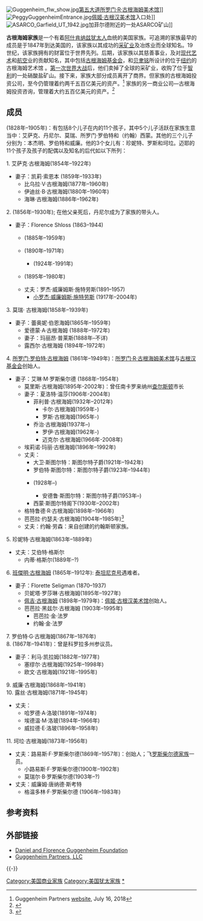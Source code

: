 {{noteTA
|G1=USStates
|1=zh-hans:古根海姆; zh-tw:古根漢; zh-hk:古根咸;
}}
[[File:Guggenheim_flw_show.jpg|thumb]][[第五大道|第五大道]][[所罗门·R·古根海姆美术馆|所罗门·R·古根海姆美术馆]]]]
[[File:PeggyGuggenheimEntrance.jpg|thumb]][[佩姬·古根汉美术馆|佩姬·古根汉美术馆]]入口处]]
[[File:ASARCO_Garfield_UT_1942.jpg|thumb]]加菲尔德附近的一处ASARCO矿山]]

'''古根海姆家族'''是一个有着[[阿什肯纳兹犹太人|阿什肯纳兹犹太人]]血统的美国家族。可追溯的家族最早的成员是于1847年到达美国的{{tsl|en|Meyer Guggenheim|迈耶·古根海姆}}，该家族以其成功的[[采矿业|采矿业]]及冶炼业而全球知名。19世纪，该家族拥有的财富位于世界先列。后期，该家族以其慈善事业，及对[[现代艺术|现代艺术]]和[[航空|航空]]业的贡献知名，其中包括[[古根汉基金会|古根海姆基金会]]，{{tsl|en|Guggenheim Aeronautical Laboratory|古根海姆航空试验室}}和[[贝聿铭|贝聿铭]]所设计的位于[[纽约|纽约]]{{tsl|en|Mount Sinai Hospital, New York|西奈山医院}}的古根海姆艺术馆 。[[第一次世界大战|第一次世界大战]]后，他们卖掉了全球的采矿业，收购了位于[[智利|智利]]的一处硝酸盐矿山。接下来，家族大部分成员离开了商界。但家族的古根海姆投资公司，至今仍管理着约两千五百亿美元的资产。<ref>Guggenheim Partners [[website|website]], July 16, 2018</ref> 家族的另一商业公司—古根海姆投资咨询，管理着大约五百亿美元的资产。<ref>{{cite news|url=http://www.bloomberg.com/apps/news?pid=20601103&sid=avJZCdo441lA|title=Guggenheim ‘Excited’ About Private Equity, Likes Macro Funds|date=October 8, 2009|work=Bloomberg|accessdate=2009-10-13|deadurl=yes|archiveurl=https://web.archive.org/web/20090122224028/http://www.bloomberg.com/apps/news?pid=20601103|archivedate=2009-01-22}}</ref>

==成员==
{{tsl|en|Meyer Guggenheim|迈耶·古根海姆}}(1828年–1905年)：有包括8个儿子在内的11个孩子，其中5个儿子活跃在家族生意当中：艾萨克、丹尼尔、莫瑞、所罗门·罗伯特和（约翰）西蒙。其他的三个儿子分别为：本杰明、罗伯特和威廉。他的3个女儿有：珍妮特、罗斯和坷垃。迈耶的11个孩子及孩子的配偶以及知名的后代如以下所列：

1. 艾萨克·古根海姆(1854年–1922年)
* 妻子：凯莉·索恩本 (1859年–1933年)
** 比乌拉·V·古根海姆(1877年–1960年)
** 伊迪丝·B·古根海姆(1880年–1960年)
** 海琳·古根海姆(1886年–1962年)
2. {{tsl|en|Daniel Guggenheim|丹尼尔·古根海姆}} (1856年–1930年); 在他父亲死后，丹尼尔成为了家族的带头人。
* 妻子：Florence Shloss (1863–1944)
** {{tsl|en|Meyer Robert Guggenheim|迈耶·罗伯特·古根海姆}} (1885年–1959年)
** {{tsl|en|Harry Frank Guggenheim|哈利·弗兰克·古根海姆}} (1890年–1971年)
*** {{tsl|en|Diane Hamilton|黛安·汉密尔顿}} (1924年-1991年)
** {{tsl|en|Gladys Eleanor Guggenheim Straus|格拉迪斯·埃莉诺·古根海姆·施特劳斯}} (1895年–1980年)
** 丈夫：罗杰·威廉姆斯·施特劳斯(1891–1957)
*** [[羅傑·斯特勞斯|小罗杰·威廉姆斯·施特劳斯]] (1917年–2004年)
3. 莫瑞· 古根海姆(1858年–1939年)
* 妻子：蕾奥妮·伯恩海姆(1865年–1959年)
** 爱德蒙·A·古根海姆 (1888年–1972年)
** 妻子：玛丽昂·普莱斯(1888年–不详)
** 露西尔·古根海姆 (1894年–1972年)
4. [[所罗门·罗伯特·古根海姆|所罗门·罗伯特·古根海姆]] (1861年–1949年)：[[所罗门·R·古根海姆美术馆|所罗门·R·古根海姆美术馆]]与[[古根汉基金会|古根汉基金会]]创始人。
* 妻子：艾琳·M·罗斯柴尔德 (1868年–1954年)
** 莫里斯·古根海姆(1895年-2002年)：曾任南卡罗来纳州[[查尔斯顿_(南卡罗来纳州)|查尔斯顿]]市长
** 妻子：夏洛特·温莎(1906年-2004年)
*** 菲利普·古根海姆(1932年–2012年)
**** 卡尔·古根海姆(1959年-)
**** 罗斯·古根海姆(1965年-)
*** 乔治·古根海姆(1937年–)
**** 罗伊·古根海姆(1962年-)
**** 迈克尔·古根海姆(1966年-2008年)
** 埃莉诺·玛丽·古根海姆(1896年–1992年)
** 丈夫：{{tsl|en|Arthur Stuart, 7th Earl Castle Stewart|七世卡索·斯图尔特伯爵：亚瑟·斯图尔特}}
*** 大卫·斯图尔特：斯图尔特子爵(1921年–1942年)
*** 罗伯特·斯图尔特：斯图尔特子爵(1923年–1944年)
*** {{tsl|en|Arthur Stuart, 8th Earl Castle Stewart|八世卡索·斯图尔特伯爵：亚瑟·斯图尔特}}(1928年–)
**** 安德鲁·斯图尔特：斯图尔特子爵(1953年–)
*** 西蒙·斯图尔特阁下(1930年–2002年)
** 格特鲁德·R·古根海姆(1898年–1966年)
** 芭芭拉·约瑟夫·古根海姆(1904年–1985年)<ref>{{Cite web |url=http://www.geni.com/people/Barbara-Guggenheim/6000000010602075208 |title=存档副本 |access-date=2013-11-06 |archive-date=2016-03-04 |archive-url=https://web.archive.org/web/20160304111155/http://www.geni.com/people/Barbara-Guggenheim/6000000010602075208 |dead-url=no }}</ref>
** 丈夫：约翰·劳森：来自创建{{tsl|en|Bovril|保卫尔牛肉汁}}的约翰斯顿家族。
5. 珍妮特·古根海姆(1863年–1889年)
* 丈夫：艾伯特·格斯尔
** 内蒂·格斯尔(1889年–?)
6. [[班傑明·古根海姆|班傑明·古根海姆]] (1865年–1912年): [[泰坦尼克号|泰坦尼克号]]遇难者。
* 妻子：Florette Seligman (1870–1937)
** 贝妮塔·罗莎琳·古根海姆(1895年–1927年)
** [[佩姬·古根漢|佩吉·古根海姆]] (1898年–1979年)：[[佩姬·古根汉美术馆|佩姬·古根汉美术馆]]创始人。
** 芭芭拉·黑兹尔·古根海姆 (1903年–1995年)
***芭芭拉·金·法罗
***约翰·金·法罗
7. 罗伯特·G·古根海姆(1867年–1876年)<br>
8. {{tsl|en|Simon Guggenheim|西蒙·古根海姆}} (1867年–1941年)：曾是科罗拉多州参议员。
* 妻子：利马·凯拉姆(1882年–1977年)
** 塞缪尔·古根海姆(1925年–1998年)
** 欧文·古根海姆(1921年–1995年)
9. 威廉·古根海姆(1868年–1941年)<br>
10. 露丝·古根海姆(1871年–1945年)
* 丈夫：{{tsl|en|Albert Loeb|艾伯特·洛玻}}
** 哈罗德·A·洛玻(1891年–1974年)
** 埃德温·M·洛玻(1894年–1966年)
** 威拉德·E·洛玻(1896年–1958年)
11. 坷垃·古根海姆(1873年–1956年)
* 丈夫：路易斯·F·罗斯柴尔德(1869年–1957年)：{{tsl|en|L.F. Rothschild|L·F·罗斯柴尔德}}创始人；飞[[罗斯柴尔德家族|罗斯柴尔德家族]]一员。
** 小路易斯·F·罗斯柴尔德(1900年–1902年)
** 莫瑞尔·B·罗斯柴尔德(1903年–?)
* 丈夫：威廉姆·唐纳德·斯考特
** 格温多林·F·罗斯柴尔德 (1906年–1983年)

==参考资料==
{{Reflist}}

==外部链接==
* [https://web.archive.org/web/20071009230107/http://www.dfguggenheimfoundation.org/ Daniel and Florence Guggenheim Foundation]
* [http://www.guggenheimpartners.com Guggenheim Partners, LLC] {{Wayback|url=http://www.guggenheimpartners.com/ |date=20210225032715 }}

{{-}}
{{Authority control}}
{{DEFAULTSORT:Guggenheim Family}}

[[Category:美国商业家族|Category:美国商业家族]]
[[Category:美国犹太家族|Category:美国犹太家族]]
[[Category:古根海姆家族|*]]